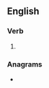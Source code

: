 ==English==

===Verb===
{{head|en|past participle}}

# {{past participle of|take care|lang=en|nocat=1}}

===Anagrams===
* {{l|en|caretaken}}